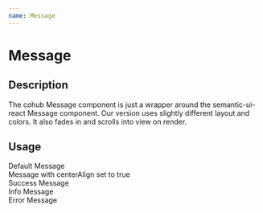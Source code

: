 ```yaml
---
name: Message
---
```



# Message

<PropsTable of={Message} />

## Description

The cohub Message component is just a wrapper around the semantic-ui-react Message component.
Our version uses slightly different layout and colors. It also fades in and scrolls into view on render.

## Usage

<Playground>
  <div className="mb-2">
    <Message>Default Message</Message>
  </div>

<div className="mb-2">
  <Message centerAlign>Message with centerAlign set to true</Message>
</div>

<div className="mb-2">
  <Message success>Success Message</Message>
</div>

<div className="mb-2">
  <Message info>Info Message</Message>
</div>

  <div className="mb-2">
    <Message error>Error Message</Message>
  </div>
</Playground>
